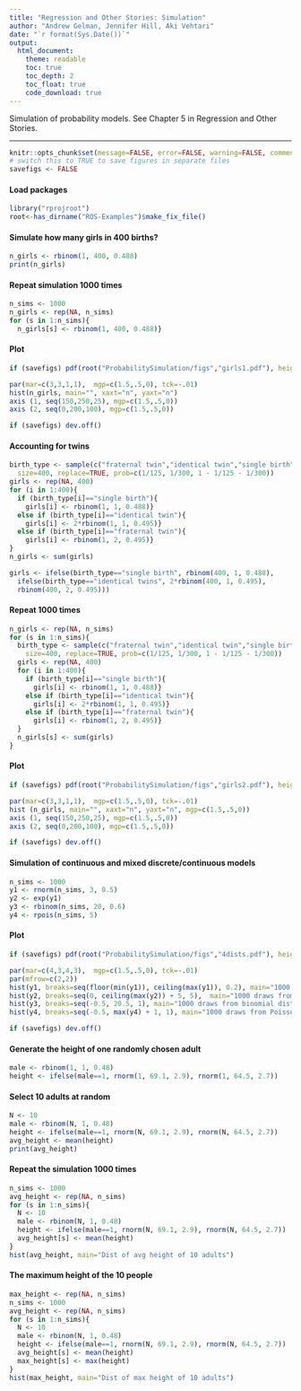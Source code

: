 ```yaml
---
title: "Regression and Other Stories: Simulation"
author: "Andrew Gelman, Jennifer Hill, Aki Vehtari"
date: "`r format(Sys.Date())`"
output:
  html_document:
    theme: readable
    toc: true
    toc_depth: 2
    toc_float: true
    code_download: true
---
```

Simulation of probability models. See Chapter 5 in
Regression and Other Stories.

-------------


```r
knitr::opts_chunk$set(message=FALSE, error=FALSE, warning=FALSE, comment=NA)
# switch this to TRUE to save figures in separate files
savefigs <- FALSE
```

#### Load packages

```r
library("rprojroot")
root<-has_dirname("ROS-Examples")$make_fix_file()
```

#### Simulate how many girls in 400 births?

```r
n_girls <- rbinom(1, 400, 0.488)
print(n_girls)
```

#### Repeat simulation 1000 times

```r
n_sims <- 1000
n_girls <- rep(NA, n_sims)
for (s in 1:n_sims){
  n_girls[s] <- rbinom(1, 400, 0.488)}
```

#### Plot

```r
if (savefigs) pdf(root("ProbabilitySimulation/figs","girls1.pdf"), height=3.5, width=5.5)
```
```r
par(mar=c(3,3,1,1),  mgp=c(1.5,.5,0), tck=-.01)
hist(n_girls, main="", xaxt="n", yaxt="n")
axis (1, seq(150,250,25), mgp=c(1.5,.5,0))
axis (2, seq(0,200,100), mgp=c(1.5,.5,0))
```
```r
if (savefigs) dev.off()
```

#### Accounting for twins

```r
birth_type <- sample(c("fraternal twin","identical twin","single birth"),
  size=400, replace=TRUE, prob=c(1/125, 1/300, 1 - 1/125 - 1/300))
girls <- rep(NA, 400)
for (i in 1:400){
  if (birth_type[i]=="single birth"){
    girls[i] <- rbinom(1, 1, 0.488)}
  else if (birth_type[i]=="identical twin"){
    girls[i] <- 2*rbinom(1, 1, 0.495)}
  else if (birth_type[i]=="fraternal twin"){
    girls[i] <- rbinom(1, 2, 0.495)}
}
n_girls <- sum(girls)

girls <- ifelse(birth_type=="single birth", rbinom(400, 1, 0.488),
  ifelse(birth_type=="identical twins", 2*rbinom(400, 1, 0.495),
  rbinom(400, 2, 0.495)))
```

#### Repeat 1000 times

```r
n_girls <- rep(NA, n_sims)
for (s in 1:n_sims){
  birth_type <- sample(c("fraternal twin","identical twin","single birth"),
    size=400, replace=TRUE, prob=c(1/125, 1/300, 1 - 1/125 - 1/300))
  girls <- rep(NA, 400)
  for (i in 1:400){
    if (birth_type[i]=="single birth"){
      girls[i] <- rbinom(1, 1, 0.488)}
    else if (birth_type[i]=="identical twin"){
      girls[i] <- 2*rbinom(1, 1, 0.495)}
    else if (birth_type[i]=="fraternal twin"){
      girls[i] <- rbinom(1, 2, 0.495)}
  }
  n_girls[s] <- sum(girls)
}
```

#### Plot

```r
if (savefigs) pdf(root("ProbabilitySimulation/figs","girls2.pdf"), height=3.5, width=5.5)
```
```r
par(mar=c(3,3,1,1),  mgp=c(1.5,.5,0), tck=-.01)
hist (n_girls, main="", xaxt="n", yaxt="n", mgp=c(1.5,.5,0))
axis (1, seq(150,250,25), mgp=c(1.5,.5,0))
axis (2, seq(0,200,100), mgp=c(1.5,.5,0))
```
```r
if (savefigs) dev.off()
```

#### Simulation of continuous and mixed discrete/continuous models

```r
n_sims <- 1000
y1 <- rnorm(n_sims, 3, 0.5)
y2 <- exp(y1)
y3 <- rbinom(n_sims, 20, 0.6)
y4 <- rpois(n_sims, 5)
```

#### Plot

```r
if (savefigs) pdf(root("ProbabilitySimulation/figs","4dists.pdf"), height=7, width=10)
```
```r
par(mar=c(4,3,4,3),  mgp=c(1.5,.5,0), tck=-.01)
par(mfrow=c(2,2))
hist(y1, breaks=seq(floor(min(y1)), ceiling(max(y1)), 0.2), main="1000 draws from normal dist with dist. with mean 3, sd 0.5")
hist(y2, breaks=seq(0, ceiling(max(y2)) + 5, 5),  main="1000 draws from corresponding lognormal dist.")
hist(y3, breaks=seq(-0.5, 20.5, 1), main="1000 draws from binomial dist. with 20 tries, probability 0.6")
hist(y4, breaks=seq(-0.5, max(y4) + 1, 1), main="1000 draws from Poisson dist. with mean 5")
```
```r
if (savefigs) dev.off()
```

#### Generate the height of one randomly chosen adult

```r
male <- rbinom(1, 1, 0.48)
height <- ifelse(male==1, rnorm(1, 69.1, 2.9), rnorm(1, 64.5, 2.7))
```

#### Select 10 adults at random

```r
N <- 10
male <- rbinom(N, 1, 0.48)
height <- ifelse(male==1, rnorm(N, 69.1, 2.9), rnorm(N, 64.5, 2.7))
avg_height <- mean(height)
print(avg_height)
```

#### Repeat the simulation 1000 times

```r
n_sims <- 1000
avg_height <- rep(NA, n_sims)
for (s in 1:n_sims){
  N <- 10
  male <- rbinom(N, 1, 0.48)
  height <- ifelse(male==1, rnorm(N, 69.1, 2.9), rnorm(N, 64.5, 2.7))
  avg_height[s] <- mean(height)
}
hist(avg_height, main="Dist of avg height of 10 adults")
```

#### The maximum height of the 10 people

```r
max_height <- rep(NA, n_sims)
n_sims <- 1000
avg_height <- rep(NA, n_sims)
for (s in 1:n_sims){
  N <- 10
  male <- rbinom(N, 1, 0.48)
  height <- ifelse(male==1, rnorm(N, 69.1, 2.9), rnorm(N, 64.5, 2.7))
  avg_height[s] <- mean(height)
  max_height[s] <- max(height)
}
hist(max_height, main="Dist of max height of 10 adults")
```

